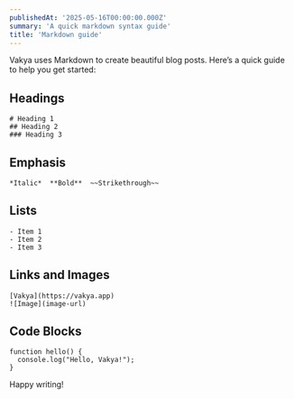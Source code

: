 ```yaml
---
publishedAt: '2025-05-16T00:00:00.000Z'
summary: 'A quick markdown syntax guide'
title: 'Markdown guide'
---
```


Vakya uses Markdown to create beautiful blog posts. Here’s a quick guide to help you get started:

## Headings
```
# Heading 1
## Heading 2
### Heading 3
```

## Emphasis
```
*Italic*  **Bold**  ~~Strikethrough~~
```

## Lists
```
- Item 1
- Item 2
- Item 3
```

## Links and Images
```
[Vakya](https://vakya.app)
![Image](image-url)
```

## Code Blocks

```
function hello() {
  console.log("Hello, Vakya!");
}
```
Happy writing!